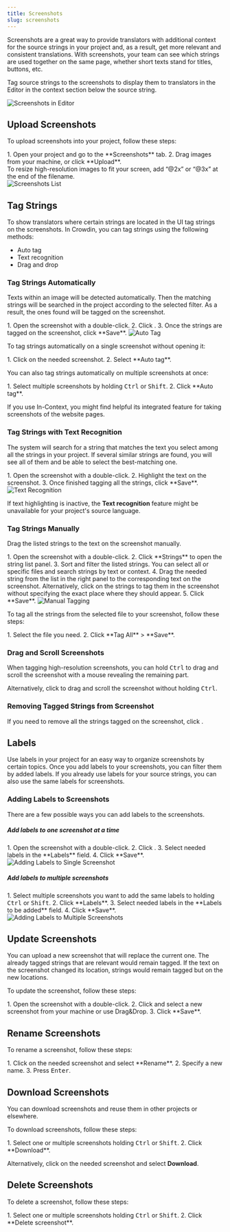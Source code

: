 ```yaml
---
title: Screenshots
slug: screenshots
---
```



Screenshots are a great way to provide translators with additional context for the source strings in your project and, as a result, get more relevant and consistent translations. With screenshots, your team can see which strings are used together on the same page, whether short texts stand for titles, buttons, etc.

<LinkCard
  title="Translate Your UI with Crowdin's Screen Translation Feature"
  description="Crowdin's Screen Translation simplifies UI localization by allowing users to translate interface elements with a real-time preview of your app design."
  href="https://crowdin.com/translate-ui-with-crowdin"
  target="_blank"
/>

Tag source strings to the screenshots to display them to translators in the Editor in the context section below the source string.

<Image src={screenshotsInEditor} alt="Screenshots in Editor" />

## Upload Screenshots

To upload screenshots into your project, follow these steps:

<Steps>
  1. Open your project and go to the **Screenshots** tab.
  2. Drag images from your machine, or click **Upload**.
</Steps>

<Aside type="tip">
  To resize high-resolution images to fit your screen, add “@2x” or “@3x” at the end of the filename.
</Aside>

<Image src={screenshotsListInProjectSettings} alt="Screenshots List" />

## Tag Strings

To show translators where certain strings are located in the UI tag strings on the screenshots. In Crowdin, you can tag strings using the following methods:

* Auto tag
* Text recognition
* Drag and drop

### Tag Strings Automatically

Texts within an image will be detected automatically. Then the matching strings will be searched in the project according to the selected filter. As a result, the ones found will be tagged on the screenshot.

<Steps>
  1. Open the screenshot with a double-click.
  2. Click <Icon name="mdi:magic-staff" class="inline-icon" />.
  3. Once the strings are tagged on the screenshot, click **Save**. <Image src={screenshotsAutoTag} alt="Auto Tag" />
</Steps>

To tag strings automatically on a single screenshot without opening it:

<Steps>
  1. Click <Icon name="mdi:dots-horizontal" class="inline-icon" /> on the needed screenshot.
  2. Select **Auto tag**.
</Steps>

You can also tag strings automatically on multiple screenshots at once:

<Steps>
  1. Select multiple screenshots by holding <kbd>Ctrl</kbd> or <kbd>Shift</kbd>.
  2. Click **Auto tag**.
</Steps>

If you use In-Context, you might find helpful its integrated feature for taking screenshots of the website pages.

<LinkCard
  title="Adding Screenshots via In-Context"
  description="In-Context Localization is a feature that allows you to preview your website or application in Crowdin and translate strings directly in the context."
  href="/developer/in-context-localization/#adding-screenshots-via-in-context"
/>

### Tag Strings with Text Recognition

The system will search for a string that matches the text you select among all the strings in your project. If several similar strings are found, you will see all of them and be able to select the best-matching one.

<Steps>
  1. Open the screenshot with a double-click.
  2. Highlight the text on the screenshot.
  3. Once finished tagging all the strings, click **Save**.
</Steps>

<Image src={screenshotsTextRecognition} alt="Text Recognition" />

If text highlighting is inactive, the **Text recognition** feature might be unavailable for your project's source language.

### Tag Strings Manually

Drag the listed strings to the text on the screenshot manually.

<Steps>
  1. Open the screenshot with a double-click.
  2. Click **Strings** to open the string list panel.
  3. Sort and filter the listed strings. You can select all or specific files and search strings by text or context.
  4. Drag the needed string from the list in the right panel to the corresponding text on the screenshot.
     Alternatively, click on the strings to tag them in the screenshot without specifying the exact place where they should appear.
  5. Click **Save**.
</Steps>

<Image src={screenshotsManualTagging} alt="Manual Tagging" />

To tag all the strings from the selected file to your screenshot, follow these steps:

<Steps>
  1. Select the file you need.
  2. Click **Tag All** > **Save**.
</Steps>

### Drag and Scroll Screenshots

When tagging high-resolution screenshots, you can hold <kbd>Ctrl</kbd> to drag and scroll the screenshot with a mouse revealing the remaining part.

Alternatively, click <Icon name="mdi:drag-variant" class="inline-icon" /> to drag and scroll the screenshot without holding <kbd>Ctrl</kbd>.

### Removing Tagged Strings from Screenshot

If you need to remove all the strings tagged on the screenshot, click <Icon name="material-symbols:cleaning-services" class="inline-icon" />.

## Labels

Use labels in your project for an easy way to organize screenshots by certain topics. Once you add labels to your screenshots, you can filter them by added labels. If you already use labels for your source strings, you can also use the same labels for screenshots.

<LinkCard
  title="Managing Project Labels"
  description="Learn how to make your Crowdin project labels."
  href="/project-settings/labels/"
/>

### Adding Labels to Screenshots

There are a few possible ways you can add labels to the screenshots.

##### Add labels to one screenshot at a time

<Steps>
  1. Open the screenshot with a double-click.
  2. Click <Icon name="mdi:tag" class="inline-icon" />.
  3. Select needed labels in the **Labels** field.
  4. Click **Save**.
</Steps>

<Image src={addingLabelsToSingleScreenshot} alt="Adding Labels to Single Screenshot" />

##### Add labels to multiple screenshots

<Steps>
  1. Select multiple screenshots you want to add the same labels to holding <kbd>Ctrl</kbd> or <kbd>Shift</kbd>.
  2. Click **Labels**.
  3. Select needed labels in the **Labels to be added** field.
  4. Click **Save**.
</Steps>

<Image src={addingLabelsToMultipleScreenshots} alt="Adding Labels to Multiple Screenshots" class="width-lg" />

## Update Screenshots

You can upload a new screenshot that will replace the current one. The already tagged strings that are relevant would remain tagged. If the text on the screenshot changed its location, strings would remain tagged but on the new locations.

To update the screenshot, follow these steps:

<Steps>
  1. Open the screenshot with a double-click.
  2. Click <Icon name="mdi:cloud-upload" class="inline-icon" /> and select a new screenshot from your machine or use Drag&Drop.
  3. Click **Save**.
</Steps>

## Rename Screenshots

To rename a screenshot, follow these steps:

<Steps>
  1. Click <Icon name="mdi:dots-horizontal" class="inline-icon" /> on the needed screenshot and select **Rename**.
  2. Specify a new name.
  3. Press <kbd>Enter</kbd>.
</Steps>

## Download Screenshots

You can download screenshots and reuse them in other projects or elsewhere.

To download screenshots, follow these steps:

<Steps>
  1. Select one or multiple screenshots holding <kbd>Ctrl</kbd> or <kbd>Shift</kbd>.
  2. Click **Download**.
</Steps>

Alternatively, click <Icon name="mdi:dots-horizontal" class="inline-icon" /> on the needed screenshot and select **Download**.

## Delete Screenshots

To delete a screenshot, follow these steps:

<Steps>
  1. Select one or multiple screenshots holding <kbd>Ctrl</kbd> or <kbd>Shift</kbd>.
  2. Click **Delete screenshot**.
</Steps>
